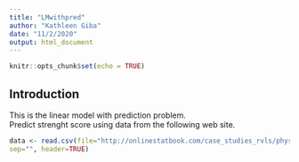 ```yaml
---
title: "LMwithpred"
author: "Kathleen Giba"
date: "11/2/2020"
output: html_document
---
```


```r
knitr::opts_chunk$set(echo = TRUE)
```

## Introduction  
This is the linear model with prediction problem.  
Predict strenght score using data from the following web site.  

```r
data <- read.csv(file="http://onlinestatbook.com/case_studies_rvls/physical_strength/data.txt",
sep="", header=TRUE)  
```

